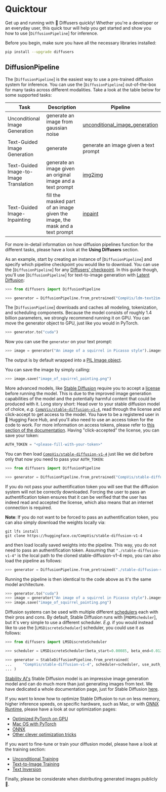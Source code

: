 <!--Copyright 2022 The HuggingFace Team. All rights reserved.

Licensed under the Apache License, Version 2.0 (the "License"); you may not use this file except in compliance with
the License. You may obtain a copy of the License at

http://www.apache.org/licenses/LICENSE-2.0

Unless required by applicable law or agreed to in writing, software distributed under the License is distributed on
an "AS IS" BASIS, WITHOUT WARRANTIES OR CONDITIONS OF ANY KIND, either express or implied. See the License for the
specific language governing permissions and limitations under the License.
-->

# Quicktour

Get up and running with 🧨 Diffusers quickly!
Whether you're a developer or an everyday user, this quick tour will help you get started and show you how to use [`DiffusionPipeline`] for inference.

Before you begin, make sure you have all the necessary libraries installed:

```bash
pip install --upgrade diffusers
```

## DiffusionPipeline

The [`DiffusionPipeline`] is the easiest way to use a pre-trained diffusion system for inference. You can use the [`DiffusionPipeline`] out-of-the-box for many tasks across different modalities. Take a look at the table below for some supported tasks:

| **Task**                     | **Description**                                                                                              | **Pipeline**
|------------------------------|--------------------------------------------------------------------------------------------------------------|-----------------|
| Unconditional Image Generation          | generate an image from gaussian noise | [unconditional_image_generation](./using-diffusers/unconditional_image_generation.mdx`) |
| Text-Guided Image Generation | generate    | generate an image given a text prompt | [conditional_image_generation](./using-diffusers/conditional_image_generation.mdx) |
| Text-Guided Image-to-Image Translation     | generate an image given an original image and a text prompt | [img2img](./using-diffusers/img2img.mdx) |
| Text-Guided Image-Inpainting          | fill the masked part of an image given the image, the mask and a text prompt | [inpaint](./using-diffusers/inpaint.mdx) |

For more in-detail information on how diffusion pipelines function for the different tasks, please have a look at the **Using Diffusers** section.

As an example, start by creating an instance of [`DiffusionPipeline`] and specify which pipeline checkpoint you would like to download. 
You can use the [`DiffusionPipeline`] for any [Diffusers' checkpoint](https://huggingface.co/models?library=diffusers&sort=downloads).
In this guide though, you'll use [`DiffusionPipeline`] for text-to-image generation with [Latent Diffusion](https://huggingface.co/CompVis/ldm-text2im-large-256):

```py
>>> from diffusers import DiffusionPipeline

>>> generator = DiffusionPipeline.from_pretrained("CompVis/ldm-text2im-large-256")
```

The [`DiffusionPipeline`] downloads and caches all modeling, tokenization, and scheduling components. 
Because the model consists of roughly 1.4 billion parameters, we strongly recommend running it on GPU.
You can move the generator object to GPU, just like you would in PyTorch.

```py
>>> generator.to("cuda")
```

Now you can use the `generator` on your text prompt:

```py
>>> image = generator("An image of a squirrel in Picasso style").images[0]
```

The output is by default wrapped into a [PIL Image object](https://pillow.readthedocs.io/en/stable/reference/Image.html?highlight=image#the-image-class).

You can save the image by simply calling:

```py
>>> image.save("image_of_squirrel_painting.png")
```

More advanced models, like [Stable Diffusion](https://huggingface.co/CompVis/stable-diffusion) require you to accept a [license](https://huggingface.co/spaces/CompVis/stable-diffusion-license) before running the model.
This is due to the improved image generation capabilities of the model and the potentially harmful content that could be produced with it.
Long story short: Head over to your stable diffusion model of choice, *e.g.* [`CompVis/stable-diffusion-v1-4`](https://huggingface.co/CompVis/stable-diffusion-v1-4), read through the license and click-accept to get 
access to the model. 
You have to be a registered user in 🤗 Hugging Face Hub, and you'll also need to use an access token for the code to work. For more information on access tokens, please refer to [this section of the documentation](https://huggingface.co/docs/hub/security-tokens).
Having "click-accepted" the license, you can save your token:

```py
AUTH_TOKEN = "<please-fill-with-your-token>"
```

You can then load [`CompVis/stable-diffusion-v1-4`](https://huggingface.co/CompVis/stable-diffusion-v1-4) 
just like we did before only that now you need to pass your `AUTH_TOKEN`:

```py
>>> from diffusers import DiffusionPipeline

>>> generator = DiffusionPipeline.from_pretrained("CompVis/stable-diffusion-v1-4", use_auth_token=AUTH_TOKEN)
```

If you do not pass your authentification token you will see that the diffusion system will not be correctly 
downloaded. Forcing the user to pass an authentification token ensures that it can be verified that the 
user has indeed read and accepted the license, which also means that an internet connection is required.

**Note**: If you do not want to be forced to pass an authentification token, you can also simply download 
the weights locally via:

```
git lfs install
git clone https://huggingface.co/CompVis/stable-diffusion-v1-4
```

and then load locally saved weights into the pipeline. This way, you do not need to pass an authentification
token. Assuming that `"./stable-diffusion-v1-4"` is the local path to the cloned stable-diffusion-v1-4 repo,
you can also load the pipeline as follows:

```py
>>> generator = DiffusionPipeline.from_pretrained("./stable-diffusion-v1-4")
```

Running the pipeline is then identical to the code above as it's the same model architecture.

```py
>>> generator.to("cuda")
>>> image = generator("An image of a squirrel in Picasso style").images[0]
>>> image.save("image_of_squirrel_painting.png")
```

Diffusion systems can be used with multiple different [schedulers]("./api/schedulers.mdx") each with their
pros and cons. By default, Stable Diffusion runs with [`PNDMScheduler`], but it's very simple to 
use a different scheduler. *E.g.* if you would instead like to use the [`LMSDiscreteScheduler`] scheduler,
you could use it as follows:

```py
>>> from diffusers import LMSDiscreteScheduler

>>> scheduler = LMSDiscreteScheduler(beta_start=0.00085, beta_end=0.012, beta_schedule="scaled_linear")

>>> generator = StableDiffusionPipeline.from_pretrained(
...     "CompVis/stable-diffusion-v1-4", scheduler=scheduler, use_auth_token=AUTH_TOKEN
... )
```

[Stability AI's](https://stability.ai/) Stable Diffusion model is an impressive image generation model
and can do much more than just generating images from text. We have dedicated a whole documentation page,
just for Stable Diffusion [here]("./conceptual/stable_diffusion.mdx").

If you want to know how to optimize Stable Diffusion to run on less memory, higher inference speeds, on specific hardware, such as Mac, or with [ONNX Runtime](https://onnxruntime.ai/), please have a look at our 
optimization pages:

- [Optimized PyTorch on GPU]("./optimization/fp16.mdx")
- [Mac OS with PyTorch]("./optimization/mps.mdx")
- [ONNX]("./optimization/onnx.mdx)
- [Other clever optimization tricks]("./optimization/other.mdx)

If you want to fine-tune or train your diffusion model, please have a look at the training section:

- [Unconditional Training]("./training/unconditional_training.mdx")
- [Text-to-Image Training]("./training/text2image.mdx")
- [Text Inversion]("./training/text_inversion.mdx")

Finally, please be considerate when distributing generated images publicly 🤗.

